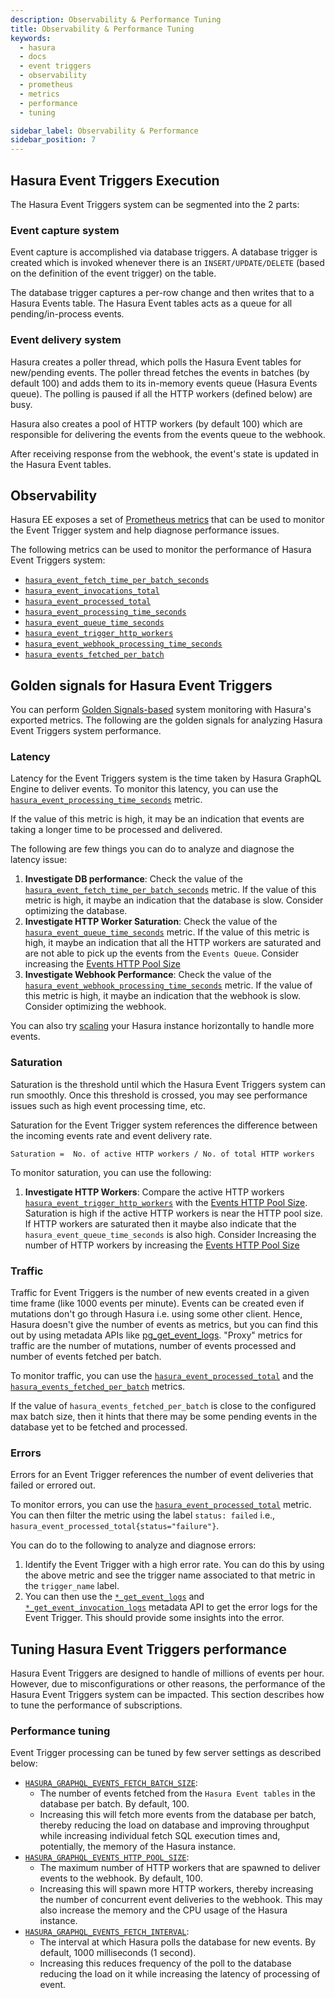 ```yaml
---
description: Observability & Performance Tuning
title: Observability & Performance Tuning
keywords:
  - hasura
  - docs
  - event triggers
  - observability
  - prometheus
  - metrics
  - performance
  - tuning

sidebar_label: Observability & Performance
sidebar_position: 7
---
```



## Hasura Event Triggers Execution

<Thumbnail
  src="/img/event-triggers/event-triggers-execution.png"
  alt="Hasura event trigger execution"
  width="900px"
  className="no-shadow"
/>

The Hasura Event Triggers system can be segmented into the 2 parts:

### Event capture system

Event capture is accomplished via database triggers. A database trigger is created which is invoked whenever there is an
`INSERT/UPDATE/DELETE` (based on the definition of the event trigger) on the table.

The database trigger captures a per-row change and then writes that to a Hasura Events table. The Hasura Event tables
acts as a queue for all pending/in-process events.

### Event delivery system

Hasura creates a poller thread, which polls the Hasura Event tables for new/pending events. The poller thread fetches
the events in batches (by default 100) and adds them to its in-memory events queue (Hasura Events queue). The polling is
paused if all the HTTP workers (defined below) are busy.

Hasura also creates a pool of HTTP workers (by default 100) which are responsible for delivering the events from the
events queue to the webhook.

After receiving response from the webhook, the event's state is updated in the Hasura Event tables.

## Observability

<ProductBadge self ee />

Hasura EE exposes a set of
[Prometheus metrics](/observability/enterprise-edition/prometheus/metrics.mdx/#hasura-event-triggers-metrics) that can
be used to monitor the Event Trigger system and help diagnose performance issues.

The following metrics can be used to monitor the performance of Hasura Event Triggers system:

- [`hasura_event_fetch_time_per_batch_seconds`](/observability/enterprise-edition/prometheus/metrics.mdx/#event-fetch-time-per-batch)
- [`hasura_event_invocations_total`](/observability/enterprise-edition/prometheus/metrics.mdx/#event-invocations-total)
- [`hasura_event_processed_total`](/observability/enterprise-edition/prometheus/metrics.mdx/#event-processed-total)
- [`hasura_event_processing_time_seconds`](/observability/enterprise-edition/prometheus/metrics.mdx/#event-processing-time)
- [`hasura_event_queue_time_seconds`](/observability/enterprise-edition/prometheus/metrics.mdx/#event-queue-time)
- [`hasura_event_trigger_http_workers`](/observability/enterprise-edition/prometheus/metrics.mdx/#event-triggers-http-workers)
- [`hasura_event_webhook_processing_time_seconds`](/observability/enterprise-edition/prometheus/metrics.mdx/#event-webhook-processing-time)
- [`hasura_events_fetched_per_batch`](/observability/enterprise-edition/prometheus/metrics.mdx/#events-fetched-per-batch)

## Golden signals for Hasura Event Triggers

You can perform
[Golden Signals-based](https://sre.google/sre-book/monitoring-distributed-systems/#xref_monitoring_golden-signals)
system monitoring with Hasura's exported metrics. The following are the golden signals for analyzing Hasura Event
Triggers system performance.

### Latency

Latency for the Event Triggers system is the time taken by Hasura GraphQL Engine to deliver events. To monitor this
latency, you can use the [`hasura_event_processing_time_seconds`](#event-processing-time) metric.

If the value of this metric is high, it may be an indication that events are taking a longer time to be processed and
delivered.

The following are few things you can do to analyze and diagnose the latency issue:

1.  **Investigate DB performance**: Check the value of the
    [`hasura_event_fetch_time_per_batch_seconds`](#event-fetch-time-per-batch) metric. If the value of this metric is
    high, it maybe an indication that the database is slow. Consider optimizing the database.
2.  **Investigate HTTP Worker Saturation**: Check the value of the
    [`hasura_event_queue_time_seconds`](#event-queue-time) metric. If the value of this metric is high, it maybe an
    indication that all the HTTP workers are saturated and are not able to pick up the events from the `Events Queue`.
    Consider increasing the
    [Events HTTP Pool Size](/deployment/graphql-engine-flags/reference.mdx/#events-http-pool-size)
3.  **Investigate Webhook Performance**: Check the value of the
    [`hasura_event_webhook_processing_time_seconds`](#event-webhook-processing-time) metric. If the value of this metric
    is high, it maybe an indication that the webhook is slow. Consider optimizing the webhook.

You can also try [scaling](faq.mdx#faq-scaling) your Hasura instance horizontally to handle more events.

### Saturation

Saturation is the threshold until which the Hasura Event Triggers system can run smoothly. Once this threshold is
crossed, you may see performance issues such as high event processing time, etc.

Saturation for the Event Trigger system references the difference between the incoming events rate and event delivery
rate.

```
Saturation =  No. of active HTTP workers / No. of total HTTP workers
```

To monitor saturation, you can use the following:

1.  **Investigate HTTP Workers**: Compare the active HTTP workers
    [`hasura_event_trigger_http_workers`](#event-triggers-http-workers) with the
    [Events HTTP Pool Size](/deployment/graphql-engine-flags/reference.mdx/#events-http-pool-size). Saturation is high
    if the active HTTP workers is near the HTTP pool size. If HTTP workers are saturated then it maybe also indicate
    that the `hasura_event_queue_time_seconds` is also high. Consider Increasing the number of HTTP workers by
    increasing the [Events HTTP Pool Size](/deployment/graphql-engine-flags/reference.mdx/#events-http-pool-size)

### Traffic

Traffic for Event Triggers is the number of new events created in a given time frame (like 1000 events per minute).
Events can be created even if mutations don't go through Hasura i.e. using some other client. Hence, Hasura doesn't give
the number of events as metrics, but you can find this out by using metadata APIs like
[pg_get_event_logs](/api-reference/metadata-api/event-triggers.mdx#metadata-pg-get-event-logs). "Proxy" metrics for
traffic are the number of mutations, number of events processed and number of events fetched per batch.

To monitor traffic, you can use the [`hasura_event_processed_total`](#event-processed-total) and the
[`hasura_events_fetched_per_batch`](#events-fetched-per-batch) metrics.

If the value of `hasura_events_fetched_per_batch` is close to the configured max batch size, then it hints that there
may be some pending events in the database yet to be fetched and processed.

### Errors

Errors for an Event Trigger references the number of event deliveries that failed or errored out.

To monitor errors, you can use the [`hasura_event_processed_total`](#event-processed-total) metric. You can then filter
the metric using the label `status: failed` i.e., `hasura_event_processed_total{status="failure"}`.

You can do to the following to analyze and diagnose errors:

1.  Identify the Event Trigger with a high error rate. You can do this by using the above metric and see the trigger
    name associated to that metric in the `trigger_name` label.
2.  You can then use the
    [`*_get_event_logs`](/api-reference/metadata-api/event-triggers.mdx/#metadata-pg-get-event-logs) and
    [`*_get_event_invocation_logs`](/api-reference/metadata-api/event-triggers.mdx/#metadata-pg-get-event-invocation-logs)
    metadata API to get the error logs for the Event Trigger. This should provide some insights into the error.

## Tuning Hasura Event Triggers performance

Hasura Event Triggers are designed to handle of millions of events per hour. However, due to misconfigurations or other
reasons, the performance of the Hasura Event Triggers system can be impacted. This section describes how to tune the
performance of subscriptions.

### Performance tuning

Event Trigger processing can be tuned by few server settings as described below:

- [`HASURA_GRAPHQL_EVENTS_FETCH_BATCH_SIZE`](/deployment/graphql-engine-flags/reference.mdx/#events-fetch-batch-size):
  - The number of events fetched from the `Hasura Event tables` in the database per batch. By default, 100.
  - Increasing this will fetch more events from the database per batch, thereby reducing the load on database and
    improving throughput while increasing individual fetch SQL execution times and, potentially, the memory of the
    Hasura instance.
- [`HASURA_GRAPHQL_EVENTS_HTTP_POOL_SIZE`](/deployment/graphql-engine-flags/reference.mdx/#events-http-pool-size):
  - The maximum number of HTTP workers that are spawned to deliver events to the webhook. By default, 100.
  - Increasing this will spawn more HTTP workers, thereby increasing the number of concurrent event deliveries to the
    webhook. This may also increase the memory and the CPU usage of the Hasura instance.
- [`HASURA_GRAPHQL_EVENTS_FETCH_INTERVAL`](/deployment/graphql-engine-flags/reference.mdx/#events-fetch-interval):
  - The interval at which Hasura polls the database for new events. By default, 1000 milliseconds (1 second).
  - Increasing this reduces frequency of the poll to the database reducing the load on it while increasing the latency
    of processing of event.
